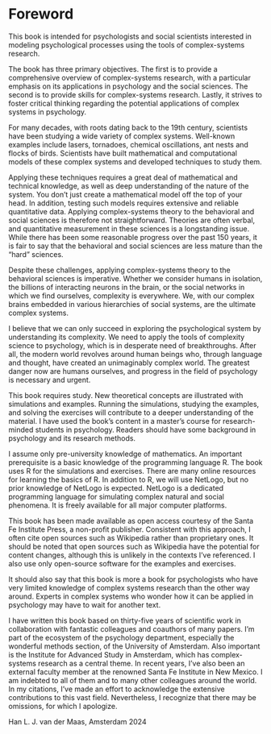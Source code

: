 # Foreword {.unnumbered}

This book is intended for psychologists and social scientists interested in modeling psychological processes using the tools of complex-systems research.

The book has three primary objectives. The first is to provide a comprehensive overview of complex-systems research, with a particular emphasis on its applications in psychology and the social sciences. The second is to provide skills for complex-systems research. Lastly, it strives to foster critical thinking regarding the potential applications of complex systems in psychology.

For many decades, with roots dating back to the 19th century, scientists have been studying a wide variety of complex systems. Well-known examples include lasers, tornadoes, chemical oscillations, ant nests and flocks of birds. Scientists have built mathematical and computational models of these complex systems and developed techniques to study them.

Applying these techniques requires a great deal of mathematical and technical knowledge, as well as deep understanding of the nature of the system. You don't just create a mathematical model off the top of your head. In addition, testing such models requires extensive and reliable quantitative data. Applying complex-systems theory to the behavioral and social sciences is therefore not straightforward. Theories are often verbal, and quantitative measurement in these sciences is a longstanding issue. While there has been some reasonable progress over the past 150 years, it is fair to say that the behavioral and social sciences are less mature than the "hard" sciences.

Despite these challenges, applying complex-systems theory to the behavioral sciences is imperative. Whether we consider humans in isolation, the billions of interacting neurons in the brain, or the social networks in which we find ourselves, complexity is everywhere. We, with our complex brains embedded in various hierarchies of social systems, are the ultimate complex systems.

I believe that we can only succeed in exploring the psychological system by understanding its complexity. We need to apply the tools of complexity science to psychology, which is in desperate need of breakthroughs. After all, the modern world revolves around human beings who, through language and thought, have created an unimaginably complex world. The greatest danger now are humans ourselves, and progress in the field of psychology is necessary and urgent.

This book requires study. New theoretical concepts are illustrated with simulations and examples. Running the simulations, studying the examples, and solving the exercises will contribute to a deeper understanding of the material. I have used the book's content in a master's course for research-minded students in psychology. Readers should have some background in psychology and its research methods.

I assume only pre-university knowledge of mathematics. An important prerequisite is a basic knowledge of the programming language R. The book uses R for the simulations and exercises. There are many online resources for learning the basics of R. In addition to R, we will use NetLogo, but no prior knowledge of NetLogo is expected. NetLogo is a dedicated programming language for simulating complex natural and social phenomena. It is freely available for all major computer platforms.

This book has been made available as open access courtesy of the Santa Fe Institute Press, a non-profit publisher. Consistent with this approach, I often cite open sources such as Wikipedia rather than proprietary ones. It should be noted that open sources such as Wikipedia have the potential for content changes, although this is unlikely in the contexts I've referenced. I also use only open-source software for the examples and exercises.

It should also say that this book is more a book for psychologists who have very limited knowledge of complex systems research than the other way around. Experts in complex systems who wonder how it can be applied in psychology may have to wait for another text.

I have written this book based on thirty-five years of scientific work in collaboration with fantastic colleagues and coauthors of many papers. I’m part of the ecosystem of the psychology department, especially the wonderful methods section, of the University of Amsterdam. Also important is the Institute for Advanced Study in Amsterdam, which has complex-systems research as a central theme. In recent years, I’ve also been an external faculty member at the renowned Santa Fe Institute in New Mexico. I am indebted to all of them and to many other colleagues around the world. In my citations, I’ve made an effort to acknowledge the extensive contributions to this vast field. Nevertheless, I recognize that there may be omissions, for which I apologize.

Han L. J. van der Maas, Amsterdam 2024
